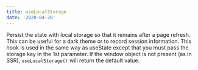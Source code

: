 ```yaml
---
title: useLocalStorage
date: '2020-04-20'
---
```


Persist the state with local storage so that it remains after a page refresh. This can be useful for a dark theme or to record session information.
This hook is used in the same way as useState except that you must pass the storage key in the 1st parameter.
If the window object is not present (as in SSR), `useLocalStorage()` will return the default value.
